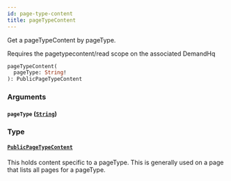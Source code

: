 ```yaml
---
id: page-type-content
title: pageTypeContent
---
```



Get a pageTypeContent by pageType.
                
Requires the pagetypecontent/read scope on the associated DemandHq


```graphql
pageTypeContent(
  pageType: String!
): PublicPageTypeContent

```


### Arguments

#### `pageType` ([`String`](/developers/demandhq-apis/storefront-api/graphql/reference/scalars/string))




### Type

#### [`PublicPageTypeContent`](/developers/demandhq-apis/storefront-api/graphql/reference/objects/public-page-type-content) 

This holds content specific to a pageType. This is generally used on a page that lists all pages for a pageType.




